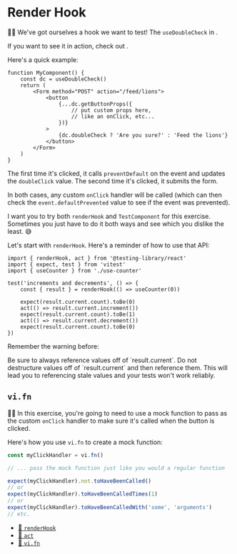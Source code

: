 # Render Hook

👨‍💼 We've got ourselves a hook we want to test! The `useDoubleCheck`
in <InlineFile file="app/utils/misc.tsx" />.

If you want to see it in action, check
out <InlineFile file="app/routes/settings+/profile.two-factor.disable.tsx" />.

Here's a quick example:

```tsx
function MyComponent() {
	const dc = useDoubleCheck()
	return (
		<Form method="POST" action="/feed/lions">
			<button
				{...dc.getButtonProps({
					// put custom props here,
					// like an onClick, etc...
				})}
			>
				{dc.doubleCheck ? 'Are you sure?' : 'Feed the lions'}
			</button>
		</Form>
	)
}
```

The first time it's clicked, it calls `preventDefault` on the event and updates
the `doubleClick` value. The second time it's clicked, it submits the form.

In both cases, any custom `onClick` handler will be called (which can then check
the `event.defaultPrevented` value to see if the event was prevented).

I want you to try both `renderHook` and `TestComponent` for this exercise.
Sometimes you just have to do it both ways and see which you dislike the least.
😅

Let's start with `renderHook`. Here's a reminder of how to use that API:

```tsx filename=use-counter.test.tsx
import { renderHook, act } from '@testing-library/react'
import { expect, test } from 'vitest'
import { useCounter } from './use-counter'

test('increments and decrements', () => {
	const { result } = renderHook(() => useCounter(0))

	expect(result.current.count).toBe(0)
	act(() => result.current.increment())
	expect(result.current.count).toBe(1)
	act(() => result.current.decrement())
	expect(result.current.count).toBe(0)
})
```

Remember the warning before:

<callout-danger>
	Be sure to always reference values off of `result.current`. Do not destructure
	values off of `result.current` and then reference them. This will lead you to
	referencing stale values and your tests won't work reliably.
</callout-danger>

## `vi.fn`

👨‍💼 In this exercise, you're going to need to use a mock function to pass as the
custom `onClick` handler to make sure it's called when the button is clicked.

Here's how you use `vi.fn` to create a mock function:

```ts
const myClickHandler = vi.fn()

// ... pass the mock function just like you would a regular function

expect(myClickHandler).not.toHaveBeenCalled()
// or
expect(myClickHandler).toHaveBeenCalledTimes(1)
// or
expect(myClickHandler).toHaveBeenCalledWith('some', 'arguments')
// etc.
```

- [📜 `renderHook`](https://testing-library.com/docs/react-testing-library/api#renderhook)
- [📜 `act`](https://testing-library.com/docs/react-testing-library/api#act)
- [📜 `vi.fn`](https://vitest.dev/api/vi.html#vi-fn)
